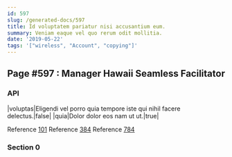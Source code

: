 ```yaml
---
id: 597
slug: /generated-docs/597
title: Id voluptatem pariatur nisi accusantium eum.
summary: Veniam eaque vel quo rerum odit mollitia.
date: '2019-05-22'
tags: '["wireless", "Account", "copying"]'
---
```

<Partial />

## Page #597 : Manager Hawaii Seamless Facilitator
### API

|voluptas|Eligendi vel porro quia tempore iste qui nihil facere delectus.|false|
|quia|Dolor dolor eos nam ut ut.|true|

Reference [101](/generated-docs/101)
Reference [384](/generated-docs/384)
Reference [784](/generated-docs/784)


### Section 0

